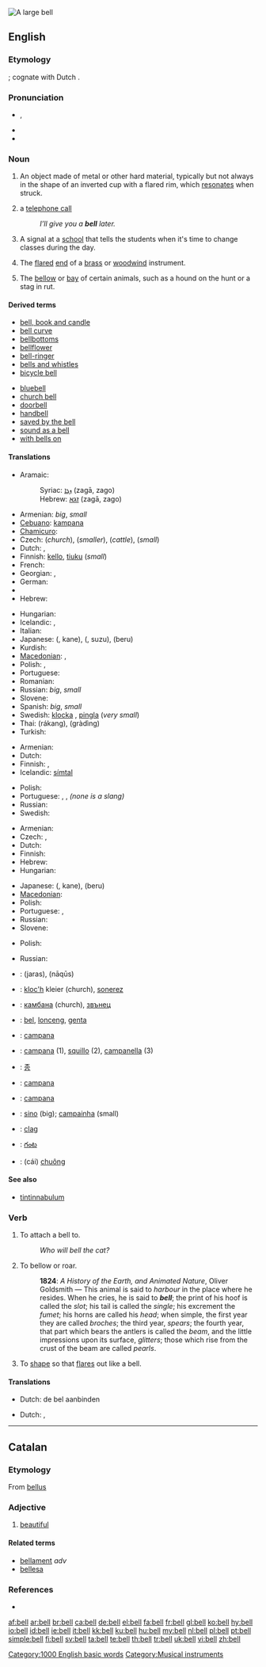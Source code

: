 [[Image:Dzwon z Jasnej Góry.jpg|thumb|A large '''bell''']]
{{also|Bell}}
==English==

{{wikipedia}}

===Etymology===
{{etyl|ang}} {{term|belle}}; cognate with Dutch {{term|bel}}.

===Pronunciation===
* {{IPA|/bɛl/}}, {{SAMPA|/bEl/}}
* {{audio|en-us-bell.ogg|Audio (US)}}
* {{rhymes|ɛl}}

===Noun===
{{en-noun}}

# An object made of metal or other hard material, typically but not always in the shape of an inverted cup with a flared rim, which [[resonate]]s when struck.
# {{context|mostly|British|informal}} a [[telephone call]]
#: ''I’ll give you a '''bell''' later.''
# A signal at a [[school]] that tells the students when it's time to change classes during the day.
# {{music}} The [[flared]] [[end]] of a [[brass]] or [[woodwind]] instrument.
# The [[bellow]] or [[bay]] of certain animals, such as a hound on the hunt or a stag in rut.

====Derived terms====
{{rel-top|Terms derived from the noun “bell”}}
* [[bell, book and candle]]
* [[bell curve]]
* [[bellbottoms]]
* [[bellflower]]
* [[bell-ringer]]
* [[bells and whistles‎]]
* [[bicycle bell]]
{{rel-mid}}
* [[bluebell]]
* [[church bell]]
* [[doorbell]]
* [[handbell]]
* [[saved by the bell]]
* [[sound as a bell]]
* [[with bells on]]
{{rel-bottom}}

====Translations====
{{trans-top|metallic resonating object}}
* Aramaic:
*: Syriac: [[ܙܓܐ]] (zagā, zago) {{m}}
*: Hebrew: [[זגא]] (zagā, zago) {{m}}
* Armenian: {{t+|hy|զանգ|tr=zang|sc=Armn|xs=Armenian}} ''big'', {{t-|hy|զանգակ|tr=zangak|sc=Armn|xs=Armenian}} ''small''
* [[Cebuano]]: [[kampana]]
* [[Chamicuro]]: {{tø|ccc|kasesepi}}
* Czech: {{t-|cs|zvon|m}} (''church''), {{t|cs|zvonek|m}} (''smaller''), {{t-|cs|zvonec|m}} (''cattle''), {{t|cs|zvoneček|m}} (''small'')
* Dutch: {{t+|nl|bel|m}}, {{t+|nl|klok|f}}
* Finnish: [[kello]], [[tiuku]] (''small'')
* French: {{t+|fr|cloche|f}}
* Georgian: {{t|ka|ზარი|tr=zari|xs=Georgian}}, {{t|ka|ზანზალაკი|tr=zanzalaki|xs=Georgian}}
* German: {{t+|de|Glocke|f}}
* {{trreq|Greek}}
* Hebrew: {{t+|he|פעמון|m|tr=paamon|sc=Hebr}}
{{trans-mid}}
* Hungarian: {{t+|hu|harang}}
* Icelandic: {{t+|is|bjalla|f}}, {{t+|is|klukka|f}}
* Italian: {{t+|it|campana|f}}
* Japanese: {{Jpan|[[鐘]]}} ({{Jpan|[[かね]]}}, kane), {{Jpan|[[鈴]]}} ({{Jpan|[[すず]]}}, suzu), {{Jpan|[[ベル]]}} (beru)
* Kurdish: {{t|ku|زه‌نگ|tr=zeng|sc=ku-Arab}}
* [[Macedonian]]: {{t|mk|ѕвоно|n|tr=dzvóno|sc=Cyrl}},  {{t|mk|ѕвонче|n|tr=dzvónče|sc=Cyrl}}
* Polish: {{t+|pl|dzwon|m}}, {{t|pl|dzwonek|m}}
* Portuguese: {{t+|pt|sino|m}}
* Romanian: {{t+|ro|clopot|n}}
* Russian: {{t+|ru|колокол|m|tr=kólokol|sc=Cyrl}} ''big'', {{t|ru|колокольчик|m|tr=kolokól’čik|sc=Cyrl}} ''small''
* Slovene: {{t-|sl|zvon|m}}
* Spanish: {{t+|es|campana|f}} ''big'', {{t+|es|campanilla|f}} ''small''
* Swedish: [[klocka]] {{c}}, [[pingla]] {{c}} (''very small'')
* Thai: {{Thai|[[ระฆัง]]}} (rákang), {{Thai|[[กระดิ่ง]]}} (gràdìng)
* Turkish: {{t+|tr|çan}}
{{trans-bottom}}

{{trans-top|a telephone call}}
* Armenian: {{t+|hy|զանգ|tr=zang|sc=Armn|xs=Armenian}}
* Dutch: {{t|nl|belletje|n}}
* Finnish: {{t-|fi|soitto}}, {{t-|fi|puhelu}}
* Icelandic: [[símtal]] {{n}}
{{trans-mid}}
* Polish: {{t|pl|dzwonek|m}}
* Portuguese: {{t-|pt|telefonema|m}}, {{t+|pt|ligação|f}}, {{t+|pt|chamada|f}} ''(none is a slang)''
* Russian: {{t+|ru|звонок|m|tr=zvonók|sc=Cyrl}}
* Swedish: {{t-|sv|pling|n}}
{{trans-bottom}}

{{trans-top|signal at a school}}
* Armenian: {{t+|hy|զանգ|tr=zang|sc=Armn|xs=Armenian}}
* Czech: {{t|cs|zvonění|n}}, {{t|cs|zvonek|m}}
* Dutch: {{t+|nl|bel|m}}
* Finnish: {{t+|fi|kello}}
* Hebrew: {{t-|he|צלצול|m|tr=tsiltsul|sc=Hebr}}
* Hungarian: {{t+|hu|csengő}}
{{trans-mid}}
* Japanese: {{Jpan|[[鐘]]}} ({{Jpan|[[かね]]}}, kane), {{Jpan|[[ベル]]}} (beru)
* [[Macedonian]]: {{t|mk|ѕвонче|n|tr=dzvónče|sc=Cyrl}}
* Polish: {{t|pl|dzwonek|m}}
* Portuguese: {{t+|pt|sinal|m}}, {{t+|pt|campainha|f}}
* Russian: {{t+|ru|звонок|m|tr=zvonók|sc=Cyrl}}
* Slovene: {{t+|sl|zvonec|m}}
{{trans-bottom}}

{{trans-top|the flared end of a brass or woodwind instrument}}
* Polish: {{t|pl|czara|f}}
{{trans-mid}}
* Russian: {{t+|ru|раструб|m|tr=rástrub|sc=Cyrl}}
{{trans-bottom}}

{{checktrans-top}}
* {{ttbc|Arabic}}: {{Arab|[[جرس]]}} (jaras), {{Arab|[[ناقوس]]}} (nāqūs)
* {{ttbc|Breton}}: [[kloc'h]] {{m}} kleier {{p}} (church), [[sonerez]] {{f}}
* {{ttbc|Bulgarian}}: [[камбана]] {{f}} (church), [[звънец]] {{m}}
* {{ttbc|Indonesian}}: [[bel]], [[lonceng]], [[genta]]
* {{ttbc|Interlingua}}: [[campana]]
* {{ttbc|Italian}}: [[campana]] {{f}} (1), [[squillo]] {{m}} (2), [[campanella]] {{f}} (3)
{{checktrans-mid}}
* {{ttbc|Korean}}: [[종]]
* {{ttbc|Latin}}: [[campana]] {{f}}
* {{ttbc|Occitan}}: [[campana]] {{f}}
* {{ttbc|Portuguese}}: [[sino]] {{m}} (big); [[campainha]] {{f}} (small)
* {{ttbc|Scottish Gaelic}}: [[clag]] {{m}}
* {{ttbc|Telugu}}: [[గంట]]
* {{ttbc|Vietnamese}}: (cái) [[chuông]]
{{checktrans-bottom}}

====See also====
* [[tintinnabulum]]

===Verb===
{{en-verb}}

# {{transitive}} To attach a bell to.
#: ''Who will bell the cat?''
# {{intransitive}} To bellow or roar.
#: '''1824''': ''A History of the Earth, and Animated Nature'', Oliver Goldsmith — This animal is said to ''harbour'' in the place where he resides. When he cries, he is said to '''''bell'''''; the print of his hoof is called the ''slot''; his tail is called the ''single''; his excrement the ''fumet''; his horns are called his ''head''; when simple, the first year they are called ''broches''; the third year, ''spears''; the fourth year, that part which bears the antlers is called the ''beam'', and the little impressions upon its surface, ''glitters''; those which rise from the crust of the beam are called ''pearls''.
# To [[shape]] so that [[flare]]s out like a bell.

====Translations====
{{trans-top|attach a bell to}}
* Dutch: de bel aanbinden
{{trans-mid}}
{{trans-bottom}}

{{trans-top|attach a bell to}}
* Dutch: {{t+|nl|balken}}, {{t+|nl|loeien}}
{{trans-mid}}
{{trans-bottom}}

[[Category:1000 English basic words]]
[[Category:Musical instruments]]

----

==Catalan==

===Etymology===
From {{etyl|la|ca}} [[bellus]]

===Adjective===
{{ca-adj|f=bella|mpl=bells|fpl=belles}}

# [[beautiful]]

====Related terms====
* [[bellament]] ''adv''
* [[bellesa]] {{f}}

===References===
* {{R:IEC4}}

[[af:bell]]
[[ar:bell]]
[[br:bell]]
[[ca:bell]]
[[de:bell]]
[[el:bell]]
[[fa:bell]]
[[fr:bell]]
[[gl:bell]]
[[ko:bell]]
[[hy:bell]]
[[io:bell]]
[[id:bell]]
[[ie:bell]]
[[it:bell]]
[[kk:bell]]
[[ku:bell]]
[[hu:bell]]
[[my:bell]]
[[nl:bell]]
[[pl:bell]]
[[pt:bell]]
[[simple:bell]]
[[fi:bell]]
[[sv:bell]]
[[ta:bell]]
[[te:bell]]
[[th:bell]]
[[tr:bell]]
[[uk:bell]]
[[vi:bell]]
[[zh:bell]]